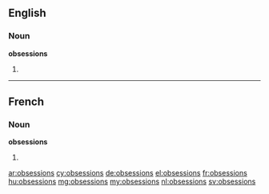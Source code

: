 ==English==

===Noun===
'''obsessions'''

# {{plural of|obsession}}

----

==French==

===Noun===
'''obsessions''' {{f}}

# {{plural of|obsession|lang=fr}}

[[ar:obsessions]]
[[cy:obsessions]]
[[de:obsessions]]
[[el:obsessions]]
[[fr:obsessions]]
[[hu:obsessions]]
[[mg:obsessions]]
[[my:obsessions]]
[[nl:obsessions]]
[[sv:obsessions]]